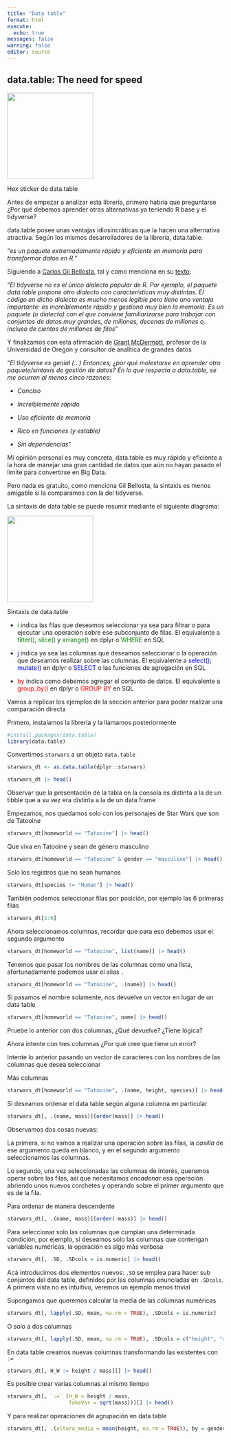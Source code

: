 ```yaml
---
title: "Data table"
format: html
execute:
  echo: true
messages: false
warning: false
editor: source
---
```


## data.table: The need for speed

::: {#fig-datatble}
![](images/logo4.png){width=200}

Hex sticker de data.table
:::

Antes de empezar a analizar esta librería, primero habría que preguntarse ¿Por qué debemos aprender otras alternativas ya teniendo R base y el tidyverse? 

data.table posee unas ventajas idiosincráticas que la hacen una alternativa atractiva. Según los mismos desarrolladores de la librería, data.table:

“*es un paquete extremadamente rápido y eficiente en memoria para transformar datos en R.*”

Siguiendo a [Carlos Gil Bellosta](https://www.datanalytics.com/bio/), tal y como menciona en su [texto](https://www.datanalytics.com/libro_r/1300_dplyr.html):

“*El tidyverse no es el único dialecto popular de R. Por ejemplo, el paquete data.table propone otro dialecto con características muy distintas. El código en dicho dialecto es mucho menos legible pero tiene una ventaja importante: es increíblemente rápido y gestiona muy bien la memoria. Es un paquete (o dialecto) con el que conviene familiarizarse para trabajar con conjuntos de datos muy grandes, de millones, decenas de millones o, incluso de cientos de millones de filas*”

Y finalizamos con esta afirmación de [Grant McDermott](https://grantmcdermott.com/), profesor de la Universidad de Oregon y consultor de analítica de grandes datos

“_El tidyverse es genial (…) Entonces, ¿por qué molestarse en aprender otro paquete/sintaxis de gestión de datos? En lo que respecta a data.table, se me ocurren al menos cinco razones_:

* _Conciso_ 

* _Increíblemente rápido_

* _Uso eficiente de memoria_

* _Rico en funciones (y estable)_

* _Sin dependencias_”

Mi opinión personal es muy concreta, data.table es muy rápido y eficiente a la hora de manejar una gran cantidad de datos que aún no hayan pasado el límite para convertirse en Big Data.

Pero nada es gratuito, como menciona Gil Bellosta, la sintaxis es menos amigable si la comparamos con la del tidyverse.

La sintaxis de data table se puede resumir mediante el siguiente diagrama:

::: {#fig-tablesintax}
![](images/datatable.jpg){width=200}

Sintaxis de data.table
:::

* <span style="color:green;">i</span> indica las filas que deseamos seleccionar ya sea para filtrar o para ejecutar una operación sobre ese subconjunto de filas. El equivalente a <span style="color:green;">filter()</span>, <span style="color:green;">slice()</span> y <span style="color:green;">arrange()</span> en dplyr o <span style="color:green;">WHERE</span> en SQL

 * <span style="color:blue;">j</span> indica ya sea las columnas que deseamos seleccionar o la operación que deseamos realizar sobre las columnas. El equivalente a <span style="color:blue;">select()</span>; <span style="color:blue;">mutate()</span> en dplyr o <span style="color:blue;">SELECT</span> o las funciones de agregación en SQL

* <span style="color:red;">by</span> indica como debemos agregar el conjunto de datos. El equivalente a <span style="color:red;">group_by()</span> en dplyr o <span style="color:red;">GROUP BY</span> en SQL

Vamos a replicar los ejemplos de la sección anterior para poder realizar una comparación directa

Primero, instalamos la librería y la llamamos posteriormente


```r

#install.packages(data.table)
library(data.table)

```


Convertimos `starwars` a un objeto `data.table`


```r

starwars_dt <- as.data.table(dplyr::starwars)

starwars_dt |> head()

```


Observar que la presentación de la tabla en la consola es distinta a la de un tibble que a su vez era distinta a la de un data frame

Empezamos, nos quedamos solo con los personajes de Star Wars que son de Tatooine



```r

starwars_dt[homeworld == "Tatooine"] |> head()

```


Que viva en Tatooine y sean de género masculino


```r

starwars_dt[homeworld == "Tatooine" & gender == "masculine"] |> head()

```


Solo los registros que no sean humanos


```r

starwars_dt[species != "Human"] |> head()

```


También podemos seleccionar filas por posición, por ejemplo las 6 primeras filas


```r

starwars_dt[1:6]

```



Ahora seleccionamos columnas, recordar que para eso debemos usar el segundo argumento


```r

starwars_dt[homeworld == "Tatooine", list(name)] |> head()

```


Tenemos que pasar los nombres de las columnas como una lista, afortunadamente podemos usar el alias `.`


```r

starwars_dt[homeworld == "Tatooine", .(name)] |> head()

```


Si pasamos el nombre solamente, nos devuelve un vector en lugar de un data table


```r

starwars_dt[homeworld == "Tatooine", name] |> head()

```


::: {.callout-note}

Pruebe lo anterior con dos columnas, ¿Qué devuelve? ¿Tiene lógica?

Ahora intente con tres columnas ¿Por qué cree que tiene un error?

Intente lo anterior pasando un vector de caracteres con los nombres de las columnas que desea seleccionar

:::

Más columnas


```r

starwars_dt[homeworld == "Tatooine", .(name, height, species)] |> head()

```


Si deseamos ordenar el data table según alguna columna en particular


```r

starwars_dt[, .(name, mass)][order(mass)] |> head()

```


Observamos dos cosas nuevas:

La primera, si no vamos a realizar una operación sobre las filas, la *casilla* de ese argumento queda en blanco, y en el segundo argumento seleccionamos las columnas.

Lo segundo, una vez seleccionadas las columnas de interés, queremos operar sobre las filas, asi que necesitamos *encadenar* esa operación abriendo unos nuevos corchetes y operando sobre el primer argumento que es de la fila.


Para ordenar de manera descendente


```r

starwars_dt[, .(name, mass)][order(-mass)] |> head()

```


Para seleccionar solo las columnas que cumplan una determinada condición, por ejemplo, si deseamos solo las columnas que contengan variables numéricas, la operación es algo más verbosa


```r

starwars_dt[, .SD, .SDcols = is.numeric] |> head()

```

Acá introducimos dos elementos nuevos: `.SD` se emplea para hacer sub conjuntos del data table, definidos por las columnas enunciadas en `.SDcols`. A primera vista no es intuitivo, veremos un ejemplo menos trivial

Supongamos que queremos calcular la media de las columnas numéricas


```r

starwars_dt[, lapply(.SD, mean, na.rm = TRUE), .SDcols = is.numeric]

```


O solo a dos columnas


```r

starwars_dt[, lapply(.SD, mean, na.rm = TRUE), .SDcols = c("height", "mass")]

```


En data table creamos nuevas columnas transformando las existentes con `:=`


```r

starwars_dt[, H_W := height / mass][] |> head()

```


Es posible crear varias columnas al mismo tiempo


```r

starwars_dt[, `:=` (H_W = height / mass,
                    fakeVar = sqrt(mass))][] |> head()

```


Y para realizar operaciones de agrupación en data table


```r

starwars_dt[, .(altura_media = mean(height, na.rm = TRUE)), by = gender]

```
